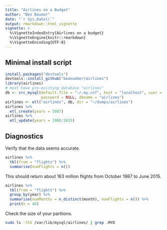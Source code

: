 ```yaml
---
title: "Airlines on a Budget"
author: "Ben Baumer"
date: "`r Sys.Date()`"
output: rmarkdown::html_vignette
vignette: >
  %\VignetteIndexEntry{Airlines on a budget}
  %\VignetteEngine{knitr::rmarkdown}
  %\VignetteEncoding{UTF-8}
---
```


## Minimal install script

```r
install.packages("devtools")
devtools::install_github("beanumber/airlines")
library(airlines)
# must have pre-existing database "airlines"
db <- src_mysql(default.file = "~/.my.cnf", host = "localhost", user = NULL, 
                password = NULL, dbname = "airlines")
airlines <- etl("airlines", db, dir = "~/dumps/airlines")
airlines %>%
  etl_create(years = 1987)
airlines %>%
  etl_update(years = 1988:2015)
```

## Diagnostics

Verify that the data seems accurate.

```r
airlines %>%
  tbl(from = "flights") %>%
  summarise(numFlights = n())
```

This should return about 163 million flights from October 1987 to June 2015. 

```r
airlines %>%
  tbl(from = "flights") %>%
  group_by(year) %>%
  summarise(numMonths = n_distinct(month), numFlights = n()) %>%
  print(n = 40)
```

Check the size of your partiions.

```bash
sudo ls -lhS /var/lib/mysql/airlines/ | grep .MYD
```